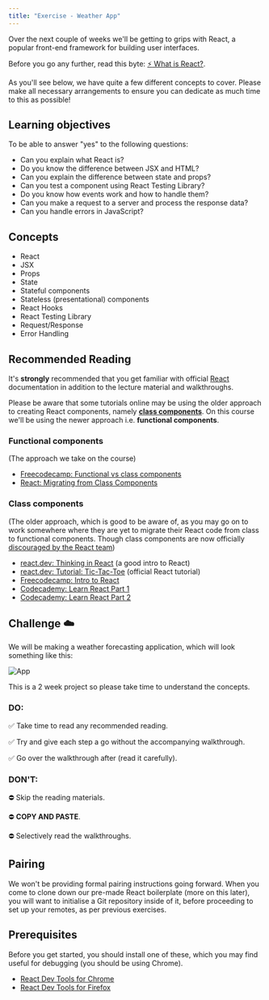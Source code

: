 ```yaml
---
title: "Exercise - Weather App"
---
```


Over the next couple of weeks we'll be getting to grips with React, a popular front-end framework for building user interfaces.

Before you go any further, read this byte: [:zap: What is React?](https://hackmd.io/s/ByMAYN-FN).

As you'll see below, we have quite a few different concepts to cover. Please make all necessary arrangements to ensure you can dedicate as much time to this as possible!

## Learning objectives

To be able to answer "yes" to the following questions:

- Can you explain what React is?
- Do you know the difference between JSX and HTML?
- Can you explain the difference between state and props?
- Can you test a component using React Testing Library?
- Do you know how events work and how to handle them?
- Can you make a request to a server and process the response data?
- Can you handle errors in JavaScript?

## Concepts

- React
- JSX
- Props
- State
- Stateful components
- Stateless (presentational) components
- React Hooks
- React Testing Library
- Request/Response
- Error Handling

## Recommended Reading

It's **strongly** recommended that you get familiar with official [React](https://react.dev/) documentation in addition to the lecture material and walkthroughs. 

Please be aware that some tutorials online may be using the older approach to creating React components, namely **[class components](https://react.dev/reference/react/Component)**. On this course we'll be using the newer approach i.e. **functional components**. 

### Functional components
(The approach we take on the course)

* [Freecodecamp: Functional vs class components](https://www.freecodecamp.org/news/functional-components-vs-class-components-in-react/)
* [React: Migrating from Class Components ](https://react.dev/reference/react/Component#alternatives)

### Class components
(The older approach, which is good to be aware of, as you may go on to work somewhere where they are yet to migrate their React code from class to functional components. Though class components are now officially [discouraged by the React team](https://react.dev/reference/react/Component))

* [react.dev: Thinking in React](https://react.dev/learn/thinking-in-react) (a good intro to React)
* [react.dev: Tutorial: Tic-Tac-Toe](https://react.dev/learn/tutorial-tic-tac-toe) (official React tutorial)
* [Freecodecamp: Intro to React](https://www.freecodecamp.org/learn/front-end-libraries/react/) 
* [Codecademy: Learn React Part 1](https://www.codecademy.com/learn/react-101) 
* [Codecademy: Learn React Part 2](https://www.codecademy.com/learn/react-102) 

## Challenge :cloud:

We will be making a weather forecasting application, which will look something like this:

![App](https://s3.eu-west-2.amazonaws.com/mcrcodes/weather/app.png)

This is a 2 week project so please take time to understand the concepts.

### DO:

:white_check_mark: Take time to read any recommended reading.

:white_check_mark: Try and give each step a go without the accompanying walkthrough.

:white_check_mark: Go over the walkthrough after (read it carefully).

### DON'T:

:no_entry: Skip the reading materials.

:no_entry: **COPY AND PASTE**.

:no_entry: Selectively read the walkthroughs.

## Pairing

We won't be providing formal pairing instructions going forward. When you come to clone down our pre-made React boilerplate (more on this later), you will want to initialise a Git repository inside of it, before proceeding to set up your remotes, as per previous exercises.

## Prerequisites

Before you get started, you should install one of these, which you may find useful for debugging (you should be using Chrome).

* [React Dev Tools for Chrome](https://chrome.google.com/webstore/detail/react-developer-tools/fmkadmapgofadopljbjfkapdkoienihi?hl=en)
* [React Dev Tools for Firefox](https://addons.mozilla.org/en-GB/firefox/addon/react-devtools/)